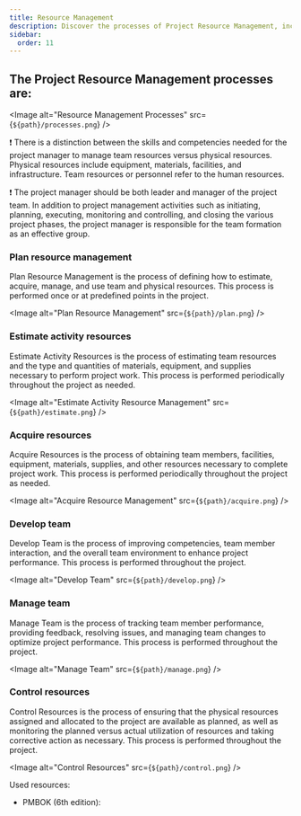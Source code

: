 ```yaml
---
title: Resource Management
description: Discover the processes of Project Resource Management, including planning, estimating, acquiring, and controlling both team and physical resources to maximize efficiency and project success.
sidebar:
  order: 11
---
```



## The Project Resource Management processes are:

<Image alt="Resource Management Processes" src={`${path}/processes.png`} />

❗ There is a distinction between the skills and competencies needed for the project manager to manage
team resources versus physical resources. Physical resources include equipment, materials, facilities, and
infrastructure. Team resources or personnel refer to the human resources.

❗ The project manager should be both leader and manager of the project team. In addition to project management activities such as initiating,
planning, executing, monitoring and controlling, and closing the various project phases, the project manager is responsible for the team formation
as an effective group.

### Plan resource management

Plan Resource Management is the process of defining how to estimate, acquire, manage, and use team and physical resources. This process is
performed once or at predefined points in the project.

<Image alt="Plan Resource Management" src={`${path}/plan.png`} />

### Estimate activity resources

Estimate Activity Resources is the process of estimating team resources and the type and quantities of materials, equipment, and supplies
necessary to perform project work. This process is performed periodically throughout the project as needed.

<Image alt="Estimate Activity Resource Management" src={`${path}/estimate.png`} />

### Acquire resources
Acquire Resources is the process of obtaining team members, facilities, equipment, materials, supplies, and other resources necessary to
complete project work. This process is performed periodically throughout the project as needed.

<Image alt="Acquire Resource Management" src={`${path}/acquire.png`} />

### Develop team

Develop Team is the process of improving competencies, team member interaction, and the overall team environment to enhance project
performance. This process is performed throughout the project.

<Image alt="Develop Team" src={`${path}/develop.png`} />

### Manage team

Manage Team is the process of tracking team member performance, providing feedback, resolving issues, and managing team changes to
optimize project performance. This process is performed throughout the project.

<Image alt="Manage Team" src={`${path}/manage.png`} />

### Control resources

Control Resources is the process of ensuring that the physical resources assigned and allocated to the project are available as planned, as well
as monitoring the planned versus actual utilization of resources and taking corrective action as necessary. This process is performed throughout
the project.

<Image alt="Control Resources" src={`${path}/control.png`} />

Used resources:
* PMBOK (6th edition):
